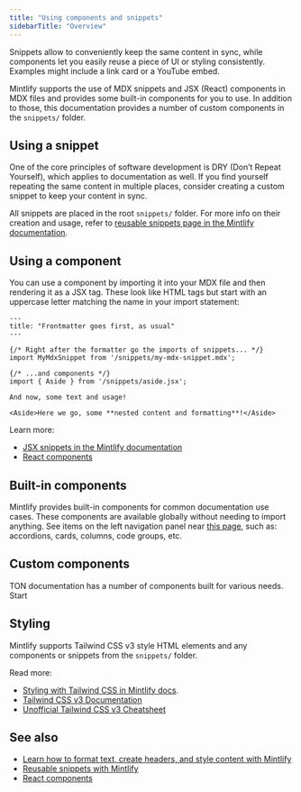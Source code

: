 ```yaml
---
title: "Using components and snippets"
sidebarTitle: "Overview"
---
```


Snippets allow to conveniently keep the same content in sync, while components let you easily reuse a piece of UI or styling consistently. Examples might include a link card or a YouTube embed.

Mintlify supports the use of MDX snippets and JSX (React) components in MDX files and provides some built-in components for you to use. In addition to those, this documentation provides a number of custom components in the `snippets/` folder.

## Using a snippet

One of the core principles of software development is DRY (Don’t Repeat Yourself), which applies to documentation as well. If you find yourself repeating the same content in multiple places, consider creating a custom snippet to keep your content in sync.

All snippets are placed in the root `snippets/` folder. For more info on their creation and usage, refer to [reusable snippets page in the Mintlify documentation](https://www.mintlify.com/docs/reusable-snippets).

## Using a component

You can use a component by importing it into your MDX file and then rendering it as a JSX tag. These look like HTML tags but start with an uppercase letter matching the name in your import statement:

```mdx title="some/page.mdx"
---
title: "Frontmatter goes first, as usual"
---

{/* Right after the formatter go the imports of snippets... */}
import MyMdxSnippet from '/snippets/my-mdx-snippet.mdx';

{/* ...and components */}
import { Aside } from '/snippets/aside.jsx';

And now, some text and usage!

<Aside>Here we go, some **nested content and formatting**!</Aside>
```

Learn more:

- [JSX snippets in the Mintlify documentation](https://www.mintlify.com/docs/reusable-snippets#jsx-snippets)
- [React components](https://www.mintlify.com/docs/react-components)

## Built-in components

Mintlify provides built-in components for common documentation use cases. These components are available globally without needing to import anything. See items on the left navigation panel near [this page](https://www.mintlify.com/docs/reusable-snippets#jsx-snippets), such as: accordions, cards, columns, code groups, etc.

## Custom components

TON documentation has a number of components built for various needs. Start

## Styling

Mintlify supports Tailwind CSS v3 style HTML elements and any components or snippets from the `snippets/` folder.

Read more:

- [Styling with Tailwind CSS in Mintlify docs](https://www.mintlify.com/docs/settings/custom-scripts#styling-with-tailwind-css).
- [Tailwind CSS v3 Documentation](https://v3.tailwindcss.com/docs/installation)
- [Unofficial Tailwind CSS v3 Cheatsheet](https://tailwindcss.504b.cc/)

## See also

- [Learn how to format text, create headers, and style content with Mintlify](https://www.mintlify.com/docs/text)
- [Reusable snippets with Mintlify](https://www.mintlify.com/docs/reusable-snippets)
- [React components](https://www.mintlify.com/docs/react-components)


